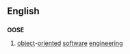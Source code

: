 {{also|oose}}
==English==

==={{acronym}}===
'''OOSE'''

# [[object]]-[[oriented]] [[software]] [[engineering]]